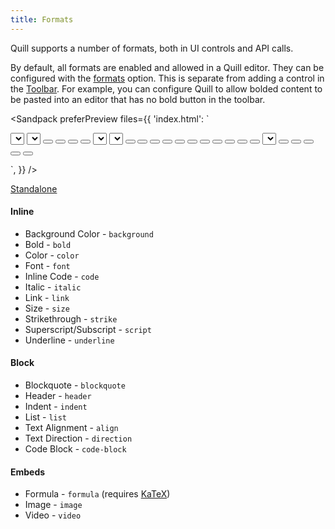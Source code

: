 ```yaml
---
title: Formats
---
```


Quill supports a number of formats, both in UI controls and API calls.

By default, all formats are enabled and allowed in a Quill editor. They can be configured with the [formats](/docs/configuration/#formats) option. This is separate from adding a control in the [Toolbar](/docs/modules/toolbar/). For example, you can configure Quill to allow bolded content to be pasted into an editor that has no bold button in the toolbar.

<Sandpack
  preferPreview
  files={{
'index.html': `
<link href="/styles.css" rel="stylesheet" />
<link href="{{site.cdn}}/quill.snow.css" rel="stylesheet" />
<script src="{{site.highlightjs}}/highlight.min.js"></script>
<script src="{{site.cdn}}/quill.js"></script>
<link
  rel="stylesheet"
  href="{{site.highlightjs}}/styles/atom-one-dark.min.css"
/>
<script src="{{site.katex}}/katex.min.js"></script>
<link rel="stylesheet" href="{{site.katex}}/katex.min.css" />

<div id="toolbar-container">
  <span class="ql-formats">
    <select class="ql-font"></select>
    <select class="ql-size"></select>
  </span>
  <span class="ql-formats">
    <button class="ql-bold"></button>
    <button class="ql-italic"></button>
    <button class="ql-underline"></button>
    <button class="ql-strike"></button>
  </span>
  <span class="ql-formats">
    <select class="ql-color"></select>
    <select class="ql-background"></select>
  </span>
  <span class="ql-formats">
    <button class="ql-script" value="sub"></button>
    <button class="ql-script" value="super"></button>
  </span>
  <span class="ql-formats">
    <button class="ql-header" value="1"></button>
    <button class="ql-header" value="2"></button>
    <button class="ql-blockquote"></button>
    <button class="ql-code-block"></button>
  </span>
  <span class="ql-formats">
    <button class="ql-list" value="ordered"></button>
    <button class="ql-list" value="bullet"></button>
    <button class="ql-indent" value="-1"></button>
    <button class="ql-indent" value="+1"></button>
  </span>
  <span class="ql-formats">
    <button class="ql-direction" value="rtl"></button>
    <select class="ql-align"></select>
  </span>
  <span class="ql-formats">
    <button class="ql-link"></button>
    <button class="ql-image"></button>
    <button class="ql-video"></button>
    <button class="ql-formula"></button>
  </span>
  <span class="ql-formats">
    <button class="ql-clean"></button>
  </span>
</div>
<div id="editor">
</div>

<!-- Initialize Quill editor -->
<script>
  const quill = new Quill('#editor', {
    modules: {
      syntax: true,
      toolbar: '#toolbar-container',
    },
    placeholder: 'Compose an epic...',
    theme: 'snow',
  });
</script>
`,
  }}
/>

<a className="standalone-link" href="/standalone/full/">
  Standalone
</a>

#### Inline

- Background Color - `background`
- Bold - `bold`
- Color - `color`
- Font - `font`
- Inline Code - `code`
- Italic - `italic`
- Link - `link`
- Size - `size`
- Strikethrough - `strike`
- Superscript/Subscript - `script`
- Underline - `underline`

#### Block

- Blockquote - `blockquote`
- Header - `header`
- Indent - `indent`
- List - `list`
- Text Alignment - `align`
- Text Direction - `direction`
- Code Block - `code-block`

#### Embeds

- Formula - `formula` (requires [KaTeX](https://katex.org/))
- Image - `image`
- Video - `video`
